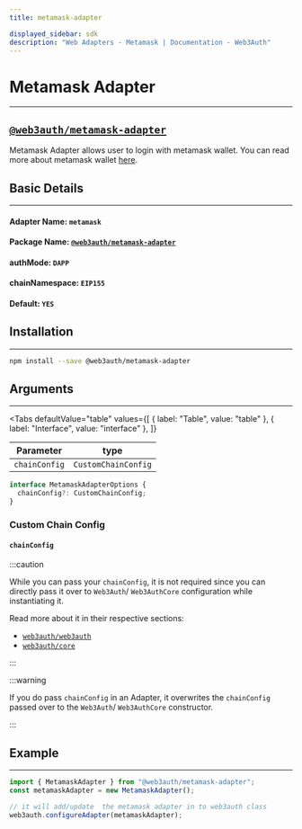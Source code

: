 ```yaml
---
title: metamask-adapter

displayed_sidebar: sdk
description: "Web Adapters - Metamask | Documentation - Web3Auth"
---
```


# Metamask Adapter

---


## [`@web3auth/metamask-adapter`](https://npmjs.com/package/@web3auth/metamask-adapter)

Metamask Adapter allows user to login with metamask wallet. You can read more about metamask wallet [here](https://docs.metamask.io/guide/).

## Basic Details

---

#### Adapter Name: `metamask`

#### Package Name: [`@web3auth/metamask-adapter`](https://npmjs.com/package/@web3auth/metamask-adapter)

#### authMode: `DAPP`

#### chainNamespace: `EIP155`

#### Default: `YES`

## Installation

---

```bash npm2yarn
npm install --save @web3auth/metamask-adapter
```

## Arguments

---

<Tabs
  defaultValue="table"
  values={[
    { label: "Table", value: "table" },
    { label: "Interface", value: "interface" },
  ]}
>

<TabItem value="table">

| Parameter     | type                |
| ------------- | ------------------- |
| `chainConfig` | `CustomChainConfig` |

</TabItem>

<TabItem value="interface">

```ts
interface MetamaskAdapterOptions {
  chainConfig?: CustomChainConfig;
}
```

</TabItem>

</Tabs>

### Custom Chain Config

#### `chainConfig`

:::caution

While you can pass your `chainConfig`, it is not required since you can directly pass it over to `Web3Auth`/ `Web3AuthCore` configuration while
instantiating it.

Read more about it in their respective sections:

- [`web3auth/web3auth`](/sdk/web/web3auth/initialize#adding-a-custom-chain-configuration)
- [`web3auth/core`](/sdk/web/core/initialize#adding-a-custom-chain-configuration)

:::

:::warning

If you do pass `chainConfig` in an Adapter, it overwrites the `chainConfig` passed over to the `Web3Auth`/ `Web3AuthCore` constructor.

:::

## Example

---

```ts
import { MetamaskAdapter } from "@web3auth/metamask-adapter";
const metamaskAdapter = new MetamaskAdapter();

// it will add/update  the metamask adapter in to web3auth class
web3auth.configureAdapter(metamaskAdapter);
```

